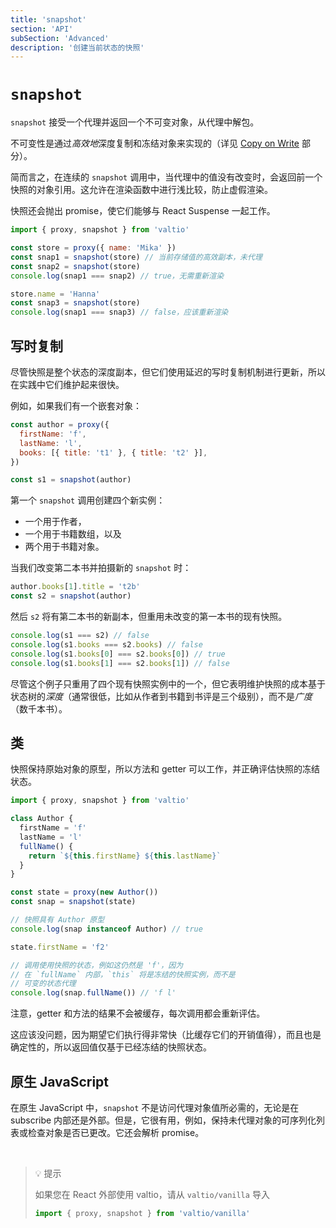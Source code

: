 ```yaml
---
title: 'snapshot'
section: 'API'
subSection: 'Advanced'
description: '创建当前状态的快照'
---
```


# `snapshot`

`snapshot` 接受一个代理并返回一个不可变对象，从代理中解包。

不可变性是通过*高效地*深度复制和冻结对象来实现的（详见 [Copy on Write](#copy-on-write) 部分）。

简而言之，在连续的 `snapshot` 调用中，当代理中的值没有改变时，会返回前一个快照的对象引用。这允许在渲染函数中进行浅比较，防止虚假渲染。

快照还会抛出 promise，使它们能够与 React Suspense 一起工作。

```js
import { proxy, snapshot } from 'valtio'

const store = proxy({ name: 'Mika' })
const snap1 = snapshot(store) // 当前存储值的高效副本，未代理
const snap2 = snapshot(store)
console.log(snap1 === snap2) // true，无需重新渲染

store.name = 'Hanna'
const snap3 = snapshot(store)
console.log(snap1 === snap3) // false，应该重新渲染
```

## 写时复制

尽管快照是整个状态的深度副本，但它们使用延迟的写时复制机制进行更新，所以在实践中它们维护起来很快。

例如，如果我们有一个嵌套对象：

```js
const author = proxy({
  firstName: 'f',
  lastName: 'l',
  books: [{ title: 't1' }, { title: 't2' }],
})

const s1 = snapshot(author)
```

第一个 `snapshot` 调用创建四个新实例：

- 一个用于作者，
- 一个用于书籍数组，以及
- 两个用于书籍对象。

当我们改变第二本书并拍摄新的 `snapshot` 时：

```js
author.books[1].title = 't2b'
const s2 = snapshot(author)
```

然后 `s2` 将有第二本书的新副本，但重用未改变的第一本书的现有快照。

```js
console.log(s1 === s2) // false
console.log(s1.books === s2.books) // false
console.log(s1.books[0] === s2.books[0]) // true
console.log(s1.books[1] === s2.books[1]) // false
```

尽管这个例子只重用了四个现有快照实例中的一个，但它表明维护快照的成本基于状态树的*深度*（通常很低，比如从作者到书籍到书评是三个级别），而不是*广度*（数千本书）。

## 类

快照保持原始对象的原型，所以方法和 getter 可以工作，并正确评估快照的冻结状态。

```js
import { proxy, snapshot } from 'valtio'

class Author {
  firstName = 'f'
  lastName = 'l'
  fullName() {
    return `${this.firstName} ${this.lastName}`
  }
}

const state = proxy(new Author())
const snap = snapshot(state)

// 快照具有 Author 原型
console.log(snap instanceof Author) // true

state.firstName = 'f2'

// 调用使用快照的状态，例如这仍然是 'f'，因为
// 在 `fullName` 内部，`this` 将是冻结的快照实例，而不是
// 可变的状态代理
console.log(snap.fullName()) // 'f l'
```

注意，getter 和方法的结果不会被缓存，每次调用都会重新评估。

这应该没问题，因为期望它们执行得非常快（比缓存它们的开销值得），而且也是确定性的，所以返回值仅基于已经冻结的快照状态。

## 原生 JavaScript

在原生 JavaScript 中，`snapshot` 不是访问代理对象值所必需的，无论是在 subscribe 内部还是外部。但是，它很有用，例如，保持未代理对象的可序列化列表或检查对象是否已更改。它还会解析 promise。

<br />

<blockquote className="tip">
💡 提示

如果您在 React 外部使用 valtio，请从 `valtio/vanilla` 导入

```js
import { proxy, snapshot } from 'valtio/vanilla'
```

</blockquote>
